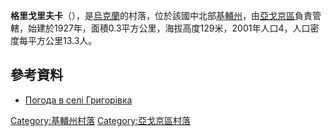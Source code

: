{{coord|50|13|42|N|31|41|29|E|scale:30000|display=title}}

'''格里戈里夫卡'''（{{lang-uk|Григорівка}}），是[[烏克蘭|烏克蘭]]的村落，位於該國中北部[[基輔州|基輔州]]，由[[亞戈京區|亞戈京區]]負責管轄，始建於1927年，面積0.3平方公里，海拔高度129米，2001年人口4，人口密度每平方公里13.3人。

==參考資料==
* [http://weather.in.ua/ua/kievskaja/5915 Погода в селі Григорівка] {{Wayback|url=http://weather.in.ua/ua/kievskaja/5915 |date=20170615231534 }}

{{DEFAULTSORT:Григорівка}}
[[Category:基輔州村落|Category:基輔州村落]]
[[Category:亞戈京區村落|Category:亞戈京區村落]]


{{Kiev-geo-stub}}